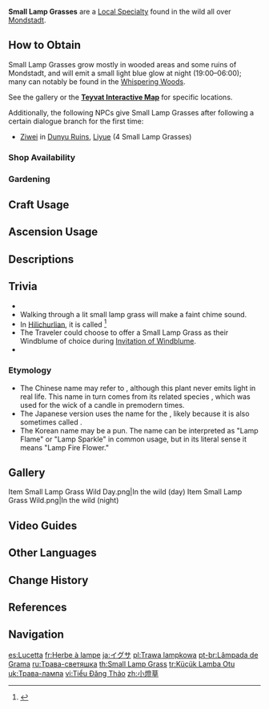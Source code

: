 {{Item Infobox
|id           = 100055
|image        = Item Small Lamp Grass.png
|type         = Local Specialty (Mondstadt)
|group        = Local Specialties
|group2       = Cooking Ingredients
|invCategory  = Materials
|description  = A wild grass that emits light at night. Used in cooking to enhance other flavors.
|source1      = Found in the wild in [[Mondstadt]], especially [[Whispering Woods]]
|source2      = {{Sold By|Small Lamp Grass}}
|source3      = [[Gardening]] with [[A Path of Value: Jade Field|Jade Field]]
}}
'''Small Lamp Grasses''' are a [[Local Specialty]] found in the wild all over [[Mondstadt]].

==How to Obtain==
Small Lamp Grasses grow mostly in wooded areas and some ruins of Mondstadt, and will emit a small light blue glow at night (19:00&ndash;06:00); many can notably be found in the [[Whispering Woods]].

See the gallery or the '''[https://webstatic-sea.mihoyo.com/app/ys-map-sea/index.html#/map/2?shown_types=33 Teyvat Interactive Map]''' for specific locations.

Additionally, the following NPCs give Small Lamp Grasses after following a certain dialogue branch for the first time:
*[[Ziwei]] in [[Dunyu Ruins]], [[Liyue]] (4 Small Lamp Grasses)

===Shop Availability===
{{Shop Availability}}

===Gardening===
{{Recipe
|type = Jade Field
|time = 2d 22h
|Small Lamp Grass Seed = 1
|sort = Small Lamp Grass Seed
}}

==Craft Usage==
{{Craft Usage}}

==Ascension Usage==
{{Ascension Usage}}

==Descriptions==
{{Description|A wild grass that emits light at night. Used in cooking to enhance other flavors. Just as the subtle fragrance of wild flowers will not distract a focused person, Small Lamp Grass' delicate glow will not attract their attention either, even at night.}}

==Trivia==
* {{Mail Attachments by Category List}}
* Walking through a lit small lamp grass will make a faint chime sound.
* In [[Hilichurlian]], it is called {{lang|mini=1|hili=''celi lata gusha''|hili_lit=hot cold vegetables.}}<ref>{{Ref/Book|Handy Handbook of Hilichurlian}}</ref>
* The Traveler could choose to offer a Small Lamp Grass as their Windblume of choice during [[Invitation of Windblume]].
* {{Related Items|type=variant}}

===Etymology===
* The Chinese name may refer to {{Lang|{{w|Juncus bufonius|toad rush}}|zh=小灯心草|zh_rm=xiǎodēngxīn-cǎo|zh_lit=small lamp heart grass}}, although this plant never emits light in real life. This name in turn comes from its related species {{Lang|{{w|Juncus effusus|common rush}}|zh=灯心草|zh_rm=dēngxīn-cǎo|zh_lit=lamp heart grass}}, which was used for the wick of a candle in premodern times.
* The Japanese version uses the name for the {{Lang|common rush|ja=イグサ|ja_rm=igusa}}, likely because it is also sometimes called {{Lang|"lamp wick grass"|ja=燈芯草|ja_rm=toushinsou}}.
* The Korean name {{ko|등불꽃|rm=deungbulkkot}} may be a pun. The name can be interpreted as "Lamp Flame" or "Lamp Sparkle" in common usage, but in its literal sense it means "Lamp Fire Flower."

==Gallery==
<gallery>
Item Small Lamp Grass Wild Day.png|In the wild (day)
Item Small Lamp Grass Wild.png|In the wild (night)
</gallery>

==Video Guides==
{{EVT
|video1   = https://youtu.be/v-orN7_dEw8
|caption1 = Farm Guide (86 total)
}}

==Other Languages==
{{Other Languages
|en      = Small Lamp Grass
|zhs     = 小灯草
|zhs_rm  = Xiǎodēng-cǎo
|zht     = 小燈草
|zht_rm  = Xiǎodēng-cǎo
|zh_tl   = Small Lamp Grass
|ja      = イグサ
|ja_rm   = Igusa
|ja_tl   = {{w|Juncus effusus|Common Rush}}
|ko      = {{tt|등|燈}}불꽃
|ko_tl   = Lamp Fire Flower
|es      = Lucetta
|es_lang = it
|es_tl   = Little Light
|fr      = Herbe à lampe
|fr_tl   = Lamp Grass
|ru      = Трава-светяшка
|ru_tl   = 
|th      = Small Lamp Grass
|vi      = {{tt|Tiểu Đăng Thảo|小燈草}}
|vi_tl   = Small Lamp Grass
|de      = Lampenkraut
|de_tl   = Lamp Weed
|id      = Small Lamp Grass
|pt      = Lâmpada de Grama
|pt_tl   = Grass Lamp
|tr      = Küçük Lamba Otu
|tr_tl   = Small Lamp Grass
|it      = Lampadulina
|it_tl   = Little Bulb
}}

==Change History==
{{Change History|1.0}}

==References==
{{Reflist}}

==Navigation==
{{Material Navbox|type=Local Specialties}}

[[es:Lucetta]]
[[fr:Herbe à lampe]]
[[ja:イグサ]]
[[pl:Trawa lampkowa]]
[[pt-br:Lâmpada de Grama]]
[[ru:Трава-светяшка]]
[[th:Small Lamp Grass]]
[[tr:Küçük Lamba Otu]]
[[uk:Трава-лампа]]
[[vi:Tiểu Đăng Thảo]]
[[zh:小燈草]]